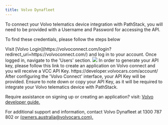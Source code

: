 ```yaml
---
title: Volvo Dynafleet
---
```


To connect your Volvo telematics device integration with PathStack, you will need to be provided with  a Username and Password for accessing the API. 

 
To find these credentials, please follow the steps below

<Steps>
  <Step title="Log into the Volvo Connect Account">
  Visit [Volvo Login](https://volvoconnect.com/login?redirect_uri=https://volvoconnect.com/) and log in to your account. Once logged in, navigate to the 'Users' section.
  <img src="images/Integration-guides/volvo_1.png" />
  </Step>
  
  <Step title="Create an application">
  In order to generate your API key, please follow this link to create an application on Volvo connect and you will receive a VCC API Key.
  https://developer.volvocars.com/account/
  </Step>

  <Step title="Retrieve your credentials">
  After configuring the 'Volvo Connect' interface, your API Key will be provided. Ensure to note down or copy your API Key, as it will be required to integrate your Volvo telematics device with PathStack.
  </Step>

</Steps>

Require assistance on signing up or creating an application? visit:
[Volvo developer guide.](https://developer.volvocars.com/apis/docs/getting-started/)

<Warning>For additional support and information, contact Volvo Dynafleet at 1300 787 802 or [(owners.australia@volvocars.com).](owners.australia@volvocars.com)</Warning>

